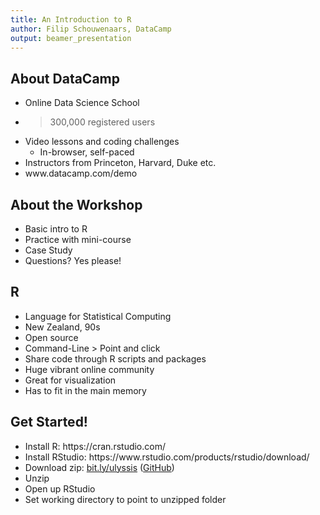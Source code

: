 ```yaml
---
title: An Introduction to R
author: Filip Schouwenaars, DataCamp
output: beamer_presentation
---
```


## About DataCamp

- Online Data Science School
- > 300,000 registered users
- Video lessons and coding challenges
    + In-browser, self-paced
- Instructors from Princeton, Harvard, Duke etc.
- www.datacamp.com/demo

## About the Workshop

- Basic intro to R
- Practice with mini-course
- Case Study
- Questions? Yes please!

## R

- Language for Statistical Computing
- New Zealand, 90s
- Open source
- Command-Line > Point and click
- Share code through R scripts and packages
- Huge vibrant online community
- Great for visualization
- Has to fit in the main memory

## Get Started!

- Install R: https://cran.rstudio.com/
- Install RStudio: https://www.rstudio.com/products/rstudio/download/
- Download zip: [bit.ly/ulyssis](https://bit.ly/ulyssis) ([GitHub](https://github.com/filipsch/r-workshop))
- Unzip
- Open up RStudio
- Set working directory to point to unzipped folder


